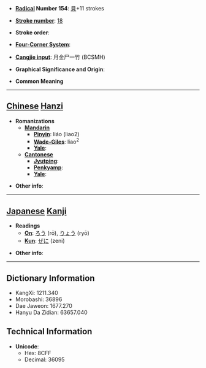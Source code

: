 * '''[[Wiktionary:Chinese radical index| Radical]] Number 154''': [[Wiktionary:Chinese radical index 貝|貝]]+11 strokes

* '''[[Wiktionary:Chinese total strokes index|Stroke number]]''': [[Wiktionary:Chinese total strokes index 18|18]]

* '''Stroke order''': 

* '''[[Wiktionary:Chinese four corner index|Four-Corner System]]''': 

* '''[[Wiktionary:Chinese Cangjie index|Cangjie input]]''': 月金尸一竹 (BCSMH)

* '''Graphical Significance and Origin''': 

* '''Common Meaning'''

----

== [[Chinese]] [[Hanzi]] ==

* '''Romanizations'''
** '''[[Mandarin]]'''
*** '''[[Pinyin]]''': liáo (liao2)
*** '''[[Wade-Giles]]''': liao<sup>2</sup>
*** '''[[Yale]]''': 
** '''[[Cantonese]]'''
*** '''[[Jyutping]]''':
*** '''[[Penkyamp]]''': 
*** '''[[Yale]]''': 

* '''Other info''': 

----

== [[Japanese]] [[Kanji]] ==

* '''Readings'''
** '''[[On]]''': [[ろう]] (rō), [[りょう]] (ryō)
** '''[[Kun]]''': [[ぜに]] (zeni)

* '''Other info''':  

----

== Dictionary Information ==

* KangXi: 1211.340
* Morobashi: 36896
* Dae Jaweon: 1677.270
* Hanyu Da Zidian: 63657.040

== Technical Information ==

* '''Unicode''':
** Hex: 8CFF
** Decimal: 36095